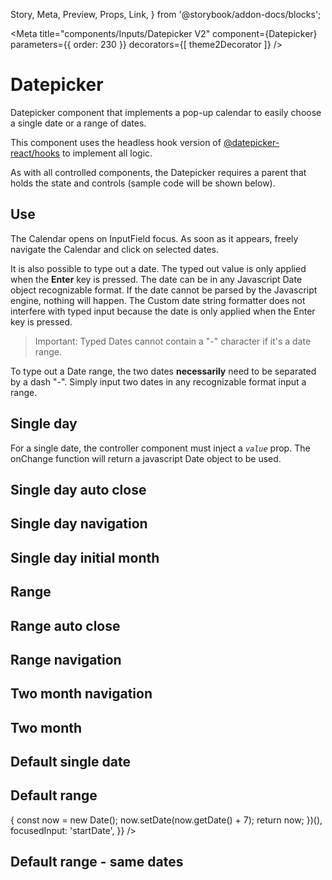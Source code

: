   Story,
  Meta,
  Preview,
  Props,
  Link,
} from '@storybook/addon-docs/blocks';

<Meta
  title="components/Inputs/Datepicker V2"
  component={Datepicker}
  parameters={{ order: 230 }}
  decorators={[ theme2Decorator ]}
/>

# Datepicker

Datepicker component that implements a pop-up calendar to easily choose a single date or a range of dates.

This component uses the headless hook version of [@datepicker-react/hooks](https://www.npmjs.com/package/@datepicker-react/hooks) to implement all logic.

As with all controlled components, the Datepicker requires a parent that holds the state and controls (sample code will be shown below).

## Use

The Calendar opens on InputField focus. As soon as it appears, freely navigate the Calendar and click on selected dates.

It is also possible to type out a date. The typed out value is only applied when the **Enter** key is pressed. The date can be in any Javascript Date object recognizable format. If the date cannot be parsed by the Javascript engine, nothing will happen. The Custom date string formatter does not interfere with typed input because the date is only applied when the Enter key is pressed.

> Important: Typed Dates cannot contain a "-" character if it's a date range.

To type out a Date range, the two dates **necessarily** need to be separated by a dash "-". Simply input two dates in any recognizable format input a range.

## Single day

For a single date, the controller component must inject a _`value`_ prop. The onChange function will return a javascript Date object to be used.

<Preview>
  <Story name="Single day">
    <Box>
      <Datepicker />
    </Box>
  </Story>
</Preview>

## Single day auto close

<Preview>
  <Story name="Single day auto close">
    <Box>
      <Datepicker
        closeOnSelect
        navButtons={[{ label: 'TODAY', daysToAdd: 0 }]}
      />
    </Box>
  </Story>
</Preview>

## Single day navigation

<Preview>
  <Story name="Single day navigation">
    <Box>
      <Datepicker navButtons={[{ label: 'TODAY', daysToAdd: 0 }]} />
    </Box>
  </Story>
</Preview>

## Single day initial month

<Preview>
  <Story name="Single day initial month">
    <Box>
      <Datepicker
        navButtons={[{ label: 'TODAY', daysToAdd: 0 }]}
        defaultInitialVisibleMonth={new Date('2021-05-01')}
      />
    </Box>
  </Story>
</Preview>

## Range

<Preview>
  <Story name="Range">
    <Box>
      <Datepicker isRange />
    </Box>
  </Story>
</Preview>

## Range auto close

<Preview>
  <Story name="Range auto close">
    <Box>
      <Datepicker isRange closeOnSelect />
    </Box>
  </Story>
</Preview>

## Range navigation

<Preview>
  <Story name="Range navigation">
    <Box>
      <Datepicker
        isRange
        navButtons={[{ label: 'LAST 7 DAYS', daysToAdd: -6 }]}
      />
    </Box>
  </Story>
</Preview>

## Two month navigation

<Preview>
  <Story name="Two month navigation">
    <Box>
      <Datepicker
        isRange
        numberOfMonths={2}
        navButtons={[
          { label: 'TODAY', daysToAdd: 0 },
          { label: 'LAST 7 DAYS', daysToAdd: -6 },
          { label: 'LAST 30 DAYS', daysToAdd: -29 },
        ]}
      />
    </Box>
  </Story>
</Preview>

## Two month

<Preview>
  <Story name="Two month">
    <Box>
      <Datepicker isRange numberOfMonths={2} />
    </Box>
  </Story>
</Preview>

## Default single date

<Preview>
  <Story name="Default single date">
    <Box>
      <Datepicker
        initialDate={{
          startDate: new Date(),
          endDate: new Date(),
          focusedInput: 'startDate',
        }}
      />
    </Box>
  </Story>
</Preview>

## Default range

<Preview>
  <Story name="Default range">
    <Box>
      <Datepicker
        isRange
        numberOfMonths={2}
        initialDate={{
          startDate: new Date(),
          endDate: (() => {
            const now = new Date();
            now.setDate(now.getDate() + 7);
            return now;
          })(),
          focusedInput: 'startDate',
        }}
      />
    </Box>
  </Story>
</Preview>

## Default range - same dates

<Preview>
  <Story name="Default range - same dates">
    <Box>
      <Datepicker
        isRange
        numberOfMonths={2}
        initialDate={{
          startDate: new Date(),
          endDate: new Date(),
          focusedInput: 'startDate',
        }}
      />
    </Box>
  </Story>
</Preview>

